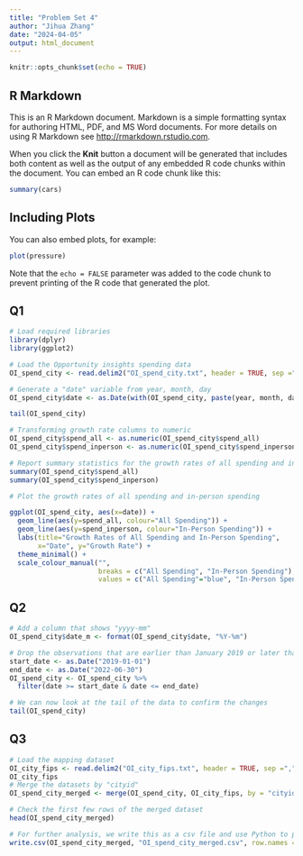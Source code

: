 ```yaml
---
title: "Problem Set 4"
author: "Jihua Zhang"
date: "2024-04-05"
output: html_document
---
```


```r
knitr::opts_chunk$set(echo = TRUE)
```

## R Markdown

This is an R Markdown document. Markdown is a simple formatting syntax for authoring HTML, PDF, and MS Word documents. For more details on using R Markdown see <http://rmarkdown.rstudio.com>.

When you click the **Knit** button a document will be generated that includes both content as well as the output of any embedded R code chunks within the document. You can embed an R code chunk like this:

```r
summary(cars)
```

## Including Plots

You can also embed plots, for example:

```r
plot(pressure)
```

Note that the `echo = FALSE` parameter was added to the code chunk to prevent printing of the R code that generated the plot.

## Q1
```r
# Load required libraries
library(dplyr)
library(ggplot2)

# Load the Opportunity insights spending data
OI_spend_city <- read.delim2("OI_spend_city.txt", header = TRUE, sep =",", dec = ".")

# Generate a "date" variable from year, month, day
OI_spend_city$date <- as.Date(with(OI_spend_city, paste(year, month, day, sep="-")), "%Y-%m-%d")

tail(OI_spend_city)

# Transforming growth rate columns to numeric
OI_spend_city$spend_all <- as.numeric(OI_spend_city$spend_all)
OI_spend_city$spend_inperson <- as.numeric(OI_spend_city$spend_inperson)

# Report summary statistics for the growth rates of all spending and in-person spending
summary(OI_spend_city$spend_all)
summary(OI_spend_city$spend_inperson)

# Plot the growth rates of all spending and in-person spending

ggplot(OI_spend_city, aes(x=date)) +
  geom_line(aes(y=spend_all, colour="All Spending")) +
  geom_line(aes(y=spend_inperson, colour="In-Person Spending")) +
  labs(title="Growth Rates of All Spending and In-Person Spending", 
       x="Date", y="Growth Rate") +
  theme_minimal() +
  scale_colour_manual("", 
                      breaks = c("All Spending", "In-Person Spending"),
                      values = c("All Spending"="blue", "In-Person Spending"="red"))
```
## Q2
```r
# Add a column that shows "yyyy-mm"
OI_spend_city$date_m <- format(OI_spend_city$date, "%Y-%m")

# Drop the observations that are earlier than January 2019 or later than June 2022
start_date <- as.Date("2019-01-01")
end_date <- as.Date("2022-06-30")
OI_spend_city <- OI_spend_city %>%
  filter(date >= start_date & date <= end_date)

# We can now look at the tail of the data to confirm the changes
tail(OI_spend_city)
```
## Q3
```r
# Load the mapping dataset
OI_city_fips <- read.delim2("OI_city_fips.txt", header = TRUE, sep =",", dec = ".")
OI_city_fips
# Merge the datasets by "cityid"
OI_spend_city_merged <- merge(OI_spend_city, OI_city_fips, by = "cityid")

# Check the first few rows of the merged dataset
head(OI_spend_city_merged)
```

```r
# For further analysis, we write this as a csv file and use Python to proceed.
write.csv(OI_spend_city_merged, "OI_spend_city_merged.csv", row.names = FALSE)
```







